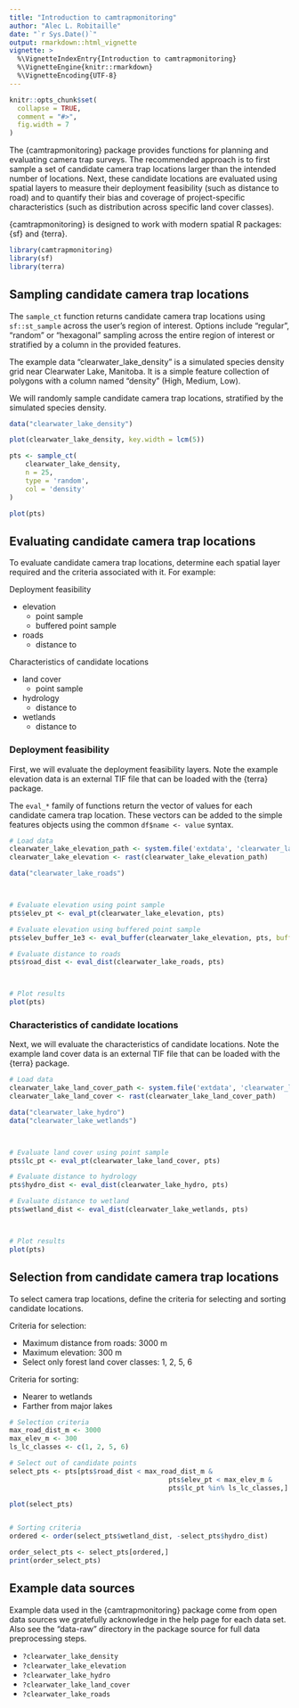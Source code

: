 ```yaml
---
title: "Introduction to camtrapmonitoring"
author: "Alec L. Robitaille"
date: "`r Sys.Date()`"
output: rmarkdown::html_vignette
vignette: >
  %\VignetteIndexEntry{Introduction to camtrapmonitoring}
  %\VignetteEngine{knitr::rmarkdown}
  %\VignetteEncoding{UTF-8}
---
```


```r
knitr::opts_chunk$set(
  collapse = TRUE,
  comment = "#>",
  fig.width = 7
)
```


<!-- ggplot2 figs with geom_sf -->

The {camtrapmonitoring} package provides functions for planning and evaluating camera
trap surveys. The recommended approach is to first sample a set of candidate 
camera trap locations larger than the intended number of locations. Next, 
these candidate locations are evaluated using spatial layers to measure their
deployment feasibility (such as distance to road) and to quantify their bias 
and coverage of project-specific characteristics (such as distribution across 
specific land cover classes). 

{camtrapmonitoring} is designed to work with modern spatial R packages: {sf} and {terra}.

```r
library(camtrapmonitoring)
library(sf)
library(terra)
```



## Sampling candidate camera trap locations

The `sample_ct` function returns candidate camera trap locations using 
`sf::st_sample` across the user's region of interest. Options include 
"regular", "random" or "hexagonal" sampling across the entire region of interest
or stratified by a column in the provided features. 

The example data "clearwater_lake_density" is a simulated species density 
grid near Clearwater Lake, Manitoba. It is a simple feature collection of 
polygons with a column named "density" (High, Medium, Low). 

We will randomly sample candidate camera trap locations, stratified by the 
simulated species density. 

```r
data("clearwater_lake_density")

plot(clearwater_lake_density, key.width = lcm(5))

pts <- sample_ct(
	clearwater_lake_density, 
	n = 25, 
	type = 'random', 
	col = 'density'
)

plot(pts)
```



## Evaluating candidate camera trap locations

To evaluate candidate camera trap locations, determine each spatial layer 
required and the criteria associated with it. For example:

Deployment feasibility

- elevation
	- point sample
	- buffered point sample
- roads
	- distance to
	
Characteristics of candidate locations

- land cover
	- point sample
- hydrology
	- distance to
- wetlands
	- distance to



### Deployment feasibility

First, we will evaluate the deployment feasibility layers. Note the example
elevation data is an external TIF file that can be loaded with the
{terra} package. 

The `eval_*` family of functions return the vector of values for each candidate
camera trap location. These vectors can be added to the simple features objects
using the common `df$name <- value` syntax. 

```r
# Load data
clearwater_lake_elevation_path <- system.file('extdata', 'clearwater_lake_elevation.tif', package = 'camtrapmonitoring')
clearwater_lake_elevation <- rast(clearwater_lake_elevation_path)

data("clearwater_lake_roads")



# Evaluate elevation using point sample
pts$elev_pt <- eval_pt(clearwater_lake_elevation, pts)

# Evaluate elevation using buffered point sample
pts$elev_buffer_1e3 <- eval_buffer(clearwater_lake_elevation, pts, buffer_size = 1e3)

# Evaluate distance to roads
pts$road_dist <- eval_dist(clearwater_lake_roads, pts)



# Plot results
plot(pts)
```



### Characteristics of candidate locations

Next, we will evaluate the characteristics of candidate locations.  Note the 
example land cover data is an external TIF file that can be loaded with the
{terra} package. 

```r
# Load data
clearwater_lake_land_cover_path <- system.file('extdata', 'clearwater_lake_land_cover.tif', package = 'camtrapmonitoring')
clearwater_lake_land_cover <- rast(clearwater_lake_land_cover_path)

data("clearwater_lake_hydro")
data("clearwater_lake_wetlands")



# Evaluate land cover using point sample
pts$lc_pt <- eval_pt(clearwater_lake_land_cover, pts)

# Evaluate distance to hydrology
pts$hydro_dist <- eval_dist(clearwater_lake_hydro, pts)

# Evaluate distance to wetland
pts$wetland_dist <- eval_dist(clearwater_lake_wetlands, pts)



# Plot results
plot(pts)
```


## Selection from candidate camera trap locations

To select camera trap locations, define the criteria for selecting and sorting 
candidate locations. 

Criteria for selection:

- Maximum distance from roads: 3000 m
- Maximum elevation: 300 m
- Select only forest land cover classes: 1, 2, 5, 6

Criteria for sorting:

- Nearer to wetlands
- Farther from major lakes

```r
# Selection criteria
max_road_dist_m <- 3000
max_elev_m <- 300
ls_lc_classes <- c(1, 2, 5, 6)

# Select out of candidate points
select_pts <- pts[pts$road_dist < max_road_dist_m &
										pts$elev_pt < max_elev_m &
										pts$lc_pt %in% ls_lc_classes,]

plot(select_pts)


# Sorting criteria
ordered <- order(select_pts$wetland_dist, -select_pts$hydro_dist)

order_select_pts <- select_pts[ordered,]
print(order_select_pts)
```


## Example data sources

Example data used in the {camtrapmonitoring} package come from open data sources we 
gratefully acknowledge in the help page for each data set. Also see the "data-raw"
directory in the package source for full data preprocessing steps. 

- `?clearwater_lake_density`
- `?clearwater_lake_elevation`
- `?clearwater_lake_hydro`
- `?clearwater_lake_land_cover`
- `?clearwater_lake_roads`
